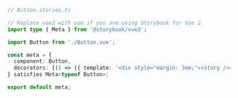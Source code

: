 ```ts
// Button.stories.ts

// Replace vue3 with vue if you are using Storybook for Vue 2
import type { Meta } from '@storybook/vue3';

import Button from './Button.vue';

const meta = {
  component: Button,
  decorators: [() => ({ template: '<div style="margin: 3em;"><story /></div>' })],
} satisfies Meta<typeof Button>;

export default meta;
```
